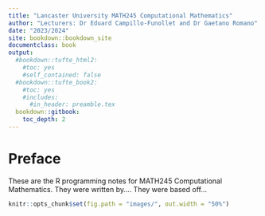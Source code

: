 ```yaml
---
title: "Lancaster University MATH245 Computational Mathematics"
author: "Lecturers: Dr Eduard Campillo-Funollet and Dr Gaetano Romano"
date: "2023/2024"
site: bookdown::bookdown_site
documentclass: book
output:
  #bookdown::tufte_html2:
    #toc: yes
    #self_contained: false
  #bookdown::tufte_book2:
    #toc: yes
    #includes:
      #in_header: preamble.tex
  bookdown::gitbook:
    toc_depth: 2
---
```


# Preface {-}

These are the R programming notes for MATH245 Computational Mathematics. They were written by.... They were based off...

```r
knitr::opts_chunk$set(fig.path = "images/", out.width = "50%")
```
